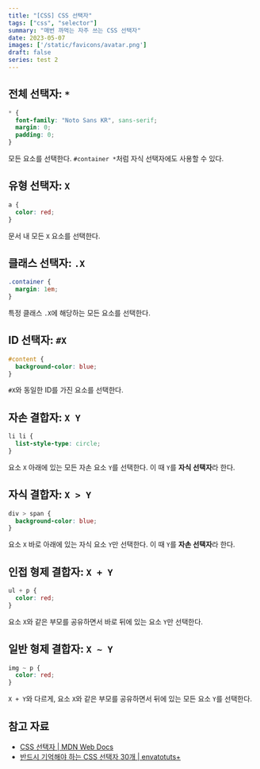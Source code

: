 ```yaml
---
title: "[CSS] CSS 선택자"
tags: ["css", "selector"]
summary: "매번 까먹는 자주 쓰는 CSS 선택자"
date: 2023-05-07
images: ['/static/favicons/avatar.png']
draft: false
series: test 2
---
```


<TOCInline toc={props.toc}/>

## 전체 선택자: `*`

```css
* {
  font-family: "Noto Sans KR", sans-serif;
  margin: 0;
  padding: 0;
}
```

모든 요소를 선택한다. `#container *`처럼 자식 선택자에도 사용할 수 있다.

## 유형 선택자: `X`

```css
a {
  color: red;
}
```

문서 내 모든 `X` 요소를 선택한다.

## 클래스 선택자: `.X`

```css
.container {
  margin: 1em;
}
```

특정 클래스 `.X`에 해당하는 모든 요소를 선택한다.

## ID 선택자: `#X`

```css
#content {
  background-color: blue;
}
```

`#X`와 동일한 ID를 가진 요소를 선택한다.

## 자손 결합자: `X Y`

```css
li li {
  list-style-type: circle;
}
```

요소 `X` 아래에 있는 모든 자손 요소 `Y`를 선택한다. 이 때 `Y`를 **자식 선택자**라 한다.

## 자식 결합자: `X > Y`

```css
div > span {
  background-color: blue;
}
```

요소 `X` 바로 아래에 있는 자식 요소 `Y`만 선택한다. 이 때 `Y`를 **자손 선택자**라 한다.

## 인접 형제 결합자: `X + Y`

```css
ul + p {
  color: red;
}
```

요소 `X`와 같은 부모를 공유하면서 바로 뒤에 있는 요소 `Y`만 선택한다.

## 일반 형제 결합자: `X ~ Y`

```css
img ~ p {
  color: red;
}
```

`X + Y`와 다르게, 요소 `X`와 같은 부모를 공유하면서 뒤에 있는 모든 요소 `Y`를 선택한다.

## 참고 자료

- [CSS 선택자 | MDN Web Docs](https://developer.mozilla.org/ko/docs/Web/CSS/CSS_Selectors)
- [반드시 기억해야 하는 CSS 선택자 30개 | envatotuts+](https://code.tutsplus.com/ko/tutorials/the-30-css-selectors-you-must-memorize--net-16048)
